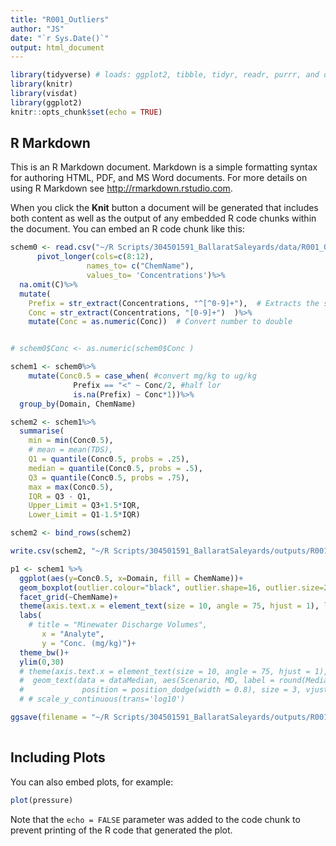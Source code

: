 ```yaml
---
title: "R001_Outliers"
author: "JS"
date: "`r Sys.Date()`"
output: html_document
---
```


```r

library(tidyverse) # loads: ggplot2, tibble, tidyr, readr, purrr, and dplyr
library(knitr)
library(visdat)
library(ggplot2)
knitr::opts_chunk$set(echo = TRUE)
```

## R Markdown

This is an R Markdown document. Markdown is a simple formatting syntax for authoring HTML, PDF, and MS Word documents. For more details on using R Markdown see <http://rmarkdown.rstudio.com>.

When you click the **Knit** button a document will be generated that includes both content as well as the output of any embedded R code chunks within the document. You can embed an R code chunk like this:

```r
schem0 <- read.csv("~/R Scripts/304501591_BallaratSaleyards/data/R001_Outliers/data_FN.csv", header=T, na.strings=c("","NA"))%>%
      pivot_longer(cols=c(8:12),
                 names_to= c("ChemName"),
                 values_to= 'Concentrations')%>%
  na.omit(C)%>%
  mutate(
    Prefix = str_extract(Concentrations, "^[^0-9]+"),  # Extracts the symbol (non-numeric part)
    Conc = str_extract(Concentrations, "[0-9]+")  )%>%
    mutate(Conc = as.numeric(Conc))  # Convert number to double


# schem0$Conc <- as.numeric(schem0$Conc )

schem1 <- schem0%>%
    mutate(Conc0.5 = case_when( #convert mg/kg to ug/kg
              Prefix == "<" ~ Conc/2, #half lor
              is.na(Prefix) ~ Conc*1))%>%
  group_by(Domain, ChemName)

schem2 <- schem1%>%
  summarise(
    min = min(Conc0.5),
    # mean = mean(TDS),
    Q1 = quantile(Conc0.5, probs = .25),
    median = quantile(Conc0.5, probs = .5),
    Q3 = quantile(Conc0.5, probs = .75),
    max = max(Conc0.5),
    IQR = Q3 - Q1,
    Upper_Limit = Q3+1.5*IQR,
    Lower_Limit = Q1-1.5*IQR)

schem2 <- bind_rows(schem2)

write.csv(schem2, "~/R Scripts/304501591_BallaratSaleyards/outputs/R001_Outliers/Outliers.Rev1.csv", row.names = FALSE)

p1 <- schem1 %>%
  ggplot(aes(y=Conc0.5, x=Domain, fill = ChemName))+
  geom_boxplot(outlier.colour="black", outlier.shape=16, outlier.size=2) +
  facet_grid(~ChemName)+
  theme(axis.text.x = element_text(size = 10, angle = 75, hjust = 1), legend.position = "none") +
  labs(
    # title = "Minewater Discharge Volumes",
       x = "Analyte",
       y = "Conc. (mg/kg)")+
  theme_bw()+
  ylim(0,30)
  # theme(axis.text.x = element_text(size = 10, angle = 75, hjust = 1), legend.position = "none")
  #  geom_text(data = dataMedian, aes(Scenario, MD, label = round(Median, digits = 0)), 
  #             position = position_dodge(width = 0.8), size = 3, vjust = -0.5)
  # # scale_y_continuous(trans='log10')

ggsave(filename = "~/R Scripts/304501591_BallaratSaleyards/outputs/R001_Outliers/p1_Outliers.Rev0.jpeg", plot = p1, device = "jpeg", width = 16, height = 12, units = "cm", scale = 1.4) 
    

```

## Including Plots

You can also embed plots, for example:

```r
plot(pressure)
```

Note that the `echo = FALSE` parameter was added to the code chunk to prevent printing of the R code that generated the plot.
